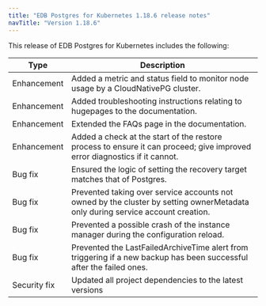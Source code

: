 ```yaml
---
title: "EDB Postgres for Kubernetes 1.18.6 release notes"
navTitle: "Version 1.18.6"
---
```


This release of EDB Postgres for Kubernetes includes the following:

|     Type     |                                                          Description                                                           |
| ------------ | ------------------------------------------------------------------------------------------------------------------------------ |
| Enhancement  | Added a metric and status field to monitor node usage by a CloudNativePG cluster.                                              |                                                                                                                              |
| Enhancement  | Added troubleshooting instructions relating to hugepages to the documentation.                                                 |
| Enhancement  | Extended the FAQs page in the documentation.                                                                                   |
| Enhancement  | Added a check at the start of the restore process to ensure it can proceed; give improved error diagnostics if it cannot.      |
| Bug fix      | Ensured the logic of setting the recovery target matches that of Postgres.                                                     |
| Bug fix      | Prevented taking over service accounts not owned by the cluster by setting ownerMetadata only during service account creation. |
| Bug fix      | Prevented a possible crash of the instance manager during the configuration reload.                                            |
| Bug fix      | Prevented the LastFailedArchiveTime alert from triggering if a new backup has been successful after the failed ones.           |
| Security fix | Updated all project dependencies to the latest versions                                                                        |

